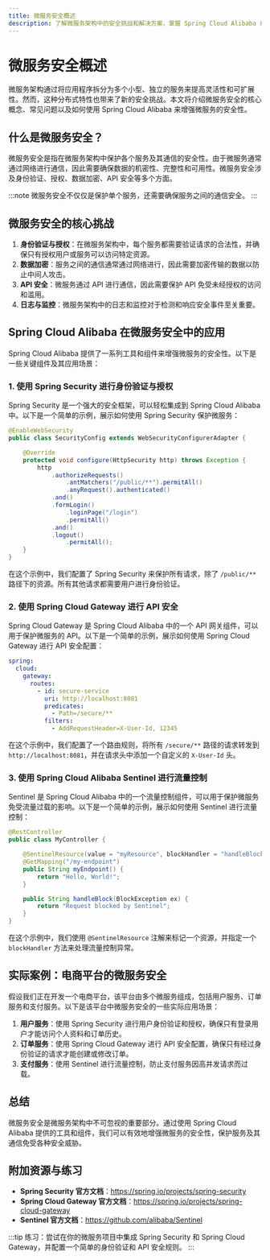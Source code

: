 ```yaml
---
title: 微服务安全概述
description: 了解微服务架构中的安全挑战和解决方案，掌握 Spring Cloud Alibaba 在微服务安全中的应用。
---
```


# 微服务安全概述

微服务架构通过将应用程序拆分为多个小型、独立的服务来提高灵活性和可扩展性。然而，这种分布式特性也带来了新的安全挑战。本文将介绍微服务安全的核心概念、常见问题以及如何使用 Spring Cloud Alibaba 来增强微服务的安全性。

## 什么是微服务安全？

微服务安全是指在微服务架构中保护各个服务及其通信的安全性。由于微服务通常通过网络进行通信，因此需要确保数据的机密性、完整性和可用性。微服务安全涉及身份验证、授权、数据加密、API 安全等多个方面。

:::note
微服务安全不仅仅是保护单个服务，还需要确保服务之间的通信安全。
:::

## 微服务安全的核心挑战

1. **身份验证与授权**：在微服务架构中，每个服务都需要验证请求的合法性，并确保只有授权用户或服务可以访问特定资源。
2. **数据加密**：服务之间的通信通常通过网络进行，因此需要加密传输的数据以防止中间人攻击。
3. **API 安全**：微服务通过 API 进行通信，因此需要保护 API 免受未经授权的访问和滥用。
4. **日志与监控**：微服务架构中的日志和监控对于检测和响应安全事件至关重要。

## Spring Cloud Alibaba 在微服务安全中的应用

Spring Cloud Alibaba 提供了一系列工具和组件来增强微服务的安全性。以下是一些关键组件及其应用场景：

### 1. 使用 Spring Security 进行身份验证与授权

Spring Security 是一个强大的安全框架，可以轻松集成到 Spring Cloud Alibaba 中。以下是一个简单的示例，展示如何使用 Spring Security 保护微服务：

```java
@EnableWebSecurity
public class SecurityConfig extends WebSecurityConfigurerAdapter {

    @Override
    protected void configure(HttpSecurity http) throws Exception {
        http
            .authorizeRequests()
                .antMatchers("/public/**").permitAll()
                .anyRequest().authenticated()
            .and()
            .formLogin()
                .loginPage("/login")
                .permitAll()
            .and()
            .logout()
                .permitAll();
    }
}
```

在这个示例中，我们配置了 Spring Security 来保护所有请求，除了 `/public/**` 路径下的资源。所有其他请求都需要用户进行身份验证。

### 2. 使用 Spring Cloud Gateway 进行 API 安全

Spring Cloud Gateway 是 Spring Cloud Alibaba 中的一个 API 网关组件，可以用于保护微服务的 API。以下是一个简单的示例，展示如何使用 Spring Cloud Gateway 进行 API 安全配置：

```yaml
spring:
  cloud:
    gateway:
      routes:
        - id: secure-service
          uri: http://localhost:8081
          predicates:
            - Path=/secure/**
          filters:
            - AddRequestHeader=X-User-Id, 12345
```

在这个示例中，我们配置了一个路由规则，将所有 `/secure/**` 路径的请求转发到 `http://localhost:8081`，并在请求头中添加一个自定义的 `X-User-Id` 头。

### 3. 使用 Spring Cloud Alibaba Sentinel 进行流量控制

Sentinel 是 Spring Cloud Alibaba 中的一个流量控制组件，可以用于保护微服务免受流量过载的影响。以下是一个简单的示例，展示如何使用 Sentinel 进行流量控制：

```java
@RestController
public class MyController {

    @SentinelResource(value = "myResource", blockHandler = "handleBlock")
    @GetMapping("/my-endpoint")
    public String myEndpoint() {
        return "Hello, World!";
    }

    public String handleBlock(BlockException ex) {
        return "Request blocked by Sentinel";
    }
}
```

在这个示例中，我们使用 `@SentinelResource` 注解来标记一个资源，并指定一个 `blockHandler` 方法来处理流量控制异常。

## 实际案例：电商平台的微服务安全

假设我们正在开发一个电商平台，该平台由多个微服务组成，包括用户服务、订单服务和支付服务。以下是该平台中微服务安全的一些实际应用场景：

1. **用户服务**：使用 Spring Security 进行用户身份验证和授权，确保只有登录用户才能访问个人资料和订单历史。
2. **订单服务**：使用 Spring Cloud Gateway 进行 API 安全配置，确保只有经过身份验证的请求才能创建或修改订单。
3. **支付服务**：使用 Sentinel 进行流量控制，防止支付服务因高并发请求而过载。

## 总结

微服务安全是微服务架构中不可忽视的重要部分。通过使用 Spring Cloud Alibaba 提供的工具和组件，我们可以有效地增强微服务的安全性，保护服务及其通信免受各种安全威胁。

## 附加资源与练习

- **Spring Security 官方文档**：https://spring.io/projects/spring-security
- **Spring Cloud Gateway 官方文档**：https://spring.io/projects/spring-cloud-gateway
- **Sentinel 官方文档**：https://github.com/alibaba/Sentinel

:::tip
练习：尝试在你的微服务项目中集成 Spring Security 和 Spring Cloud Gateway，并配置一个简单的身份验证和 API 安全规则。
:::